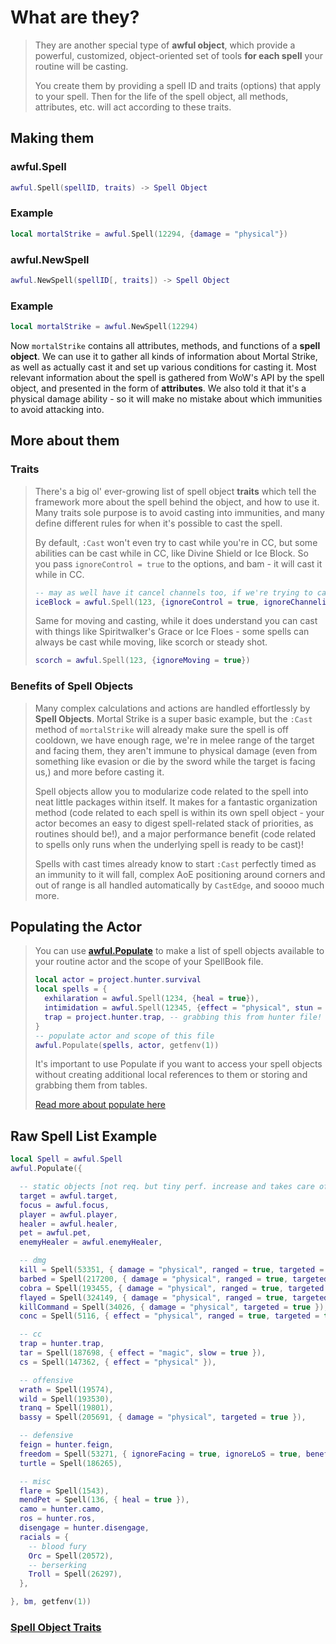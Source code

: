 
# What are they?

> They are another special type of **awful object**, which provide a powerful, customized, object-oriented set of tools **for each spell** your routine will be casting.
>
> You create them by providing a spell ID and traits (options) that apply to your spell. Then for the life of the spell object, all methods, attributes, etc. will act according to these traits.

## Making them

### awful.Spell

```lua
awful.Spell(spellID, traits) -> Spell Object
```

### Example

```lua
local mortalStrike = awful.Spell(12294, {damage = "physical"})
```

### awful.NewSpell

```lua
awful.NewSpell(spellID[, traits]) -> Spell Object
```

### Example

```lua
local mortalStrike = awful.NewSpell(12294)
```

Now `mortalStrike` contains all attributes, methods, and functions of a **spell object**. We can use it to gather all kinds of information about Mortal Strike, as well as actually cast it and set up various conditions for casting it. Most relevant information about the spell is gathered from WoW's API by the spell object, and presented in the form of **attributes**. We also told it that it's a physical damage ability - so it will make no mistake about which immunities to avoid attacking into.

## More about them

### Traits

> There's a big ol' ever-growing list of spell object **traits** which tell the framework more about the spell behind the object, and how to use it. Many traits sole purpose is to avoid casting into immunities, and many define different rules for when it's possible to cast the spell.
>
> By default, `:Cast` won't even try to cast while you're in CC, but some abilities can be cast while in CC, like Divine Shield or Ice Block. So you pass `ignoreControl = true` to the options, and bam - it will cast it while in CC.
>
> ```lua
> -- may as well have it cancel channels too, if we're trying to cast it
> iceBlock = awful.Spell(123, {ignoreControl = true, ignoreChanneling = true})
> ```
>
> Same for moving and casting, while it does understand you can cast with things like Spiritwalker's Grace or Ice Floes - some spells can always be cast while moving, like scorch or steady shot.
>
> ```lua
> scorch = awful.Spell(123, {ignoreMoving = true})
> ```

### Benefits of Spell Objects

> Many complex calculations and actions are handled effortlessly by **Spell Objects**. Mortal Strike is a super basic example, but the `:Cast` method of `mortalStrike` will already make sure the spell is off cooldown, we have enough rage, we're in melee range of the target and facing them, they aren't immune to physical damage (even from something like evasion or die by the sword while the target is facing us,) and more before casting it.
>
> Spell objects allow you to modularize code related to the spell into neat little packages within itself. It makes for a fantastic organization method (code related to each spell is within its own spell object - your actor becomes an easy to digest spell-related stack of priorities, as routines should be!), and a major performance benefit (code related to spells only runs when the underlying spell is ready to be cast)!
>
> Spells with cast times already know to start `:Cast` perfectly timed as an immunity to it will fall, complex AoE positioning around corners and out of range is all handled automatically by `CastEdge`, and soooo much more.

## Populating the Actor

> You can use **[awful.Populate](../awful_toolbox/toolbox_tools?#Populate)** to make a list of spell objects available to your routine actor and the scope of your SpellBook file.
>
> ```lua
> local actor = project.hunter.survival
> local spells = {
>   exhilaration = awful.Spell(1234, {heal = true}),
>   intimidation = awful.Spell(12345, {effect = "physical", stun = true}),
>   trap = project.hunter.trap, -- grabbing this from hunter file!
> }
> -- populate actor and scope of this file
> awful.Populate(spells, actor, getfenv(1))
> ```
>
> It's important to use Populate if you want to access your spell objects without creating additional local references to them or storing and grabbing them from tables.
>
> [Read more about populate here](../awful_toolbox/toolbox_tools?#Populate)

## Raw Spell List Example

```lua
local Spell = awful.Spell
awful.Populate({

  -- static objects [not req. but tiny perf. increase and takes care of declaration where i use them]
  target = awful.target,
  focus = awful.focus,
  player = awful.player,
  healer = awful.healer,
  pet = awful.pet,
  enemyHealer = awful.enemyHealer,

  -- dmg
  kill = Spell(53351, { damage = "physical", ranged = true, targeted = true }),
  barbed = Spell(217200, { damage = "physical", ranged = true, targeted = true }),
  cobra = Spell(193455, { damage = "physical", ranged = true, targeted = true }),
  flayed = Spell(324149, { damage = "physical", ranged = true, targeted = true, bleed = true }),
  killCommand = Spell(34026, { damage = "physical", targeted = true }),
  conc = Spell(5116, { effect = "physical", ranged = true, targeted = true, slow = true }),

  -- cc
  trap = hunter.trap,
  tar = Spell(187698, { effect = "magic", slow = true }),
  cs = Spell(147362, { effect = "physical" }),

  -- offensive
  wrath = Spell(19574),
  wild = Spell(193530),
  tranq = Spell(19801),
  bassy = Spell(205691, { damage = "physical", targeted = true }),

  -- defensive
  feign = hunter.feign,
  freedom = Spell(53271, { ignoreFacing = true, ignoreLoS = true, beneficial = true }),
  turtle = Spell(186265),

  -- misc
  flare = Spell(1543),
  mendPet = Spell(136, { heal = true }),
  camo = hunter.camo,
  ros = hunter.ros,
  disengage = hunter.disengage,
  racials = {
    -- blood fury
    Orc = Spell(20572),
    -- berserking
    Troll = Spell(26297),
  },

}, bm, getfenv(1))
```

### [Spell Object Traits](spell-object-traits)
